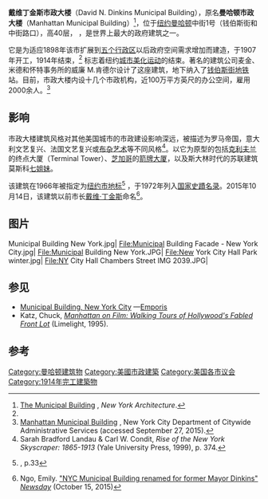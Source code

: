 {{Infobox NRHP
| name =曼哈顿市政大楼
| image =Municipal Building - New York City.jpg
| image_size = 250px
| location= [[纽约|纽约]][[曼哈顿|曼哈顿]]
| locmapin = Lower Manhattan#New York#USA
| coordinates = {{coord|40|42|46.67|N|74|0|13.99|W|display=inline,title}}
| area =
| built =1907–1914<ref name=nycland />
| architect= 威廉 M.肯德尔
| architecture= 文艺复兴，其他
| added = 1972年10月18日
| governing_body = 纽约市
| refnum=72000879<ref name="nris">{{NRISref|2006a}}</ref>
| designated_other2_name = NYC Landmark
| designated_other2_date = 1966年2月1日
| designated_other2_abbr = NYCL
| designated_other2_link = New York City Landmarks Preservation Commission
| designated_other2_number =
| designated_other2_color = #ffe978
}}
'''戴维丁金斯市政大楼'''（David N. Dinkins Municipal Building），原名'''曼哈顿市政大楼'''（Manhattan Municipal Building）<ref>[http://www.nyc-architecture.com/SCC/SCC030.htm The Municipal Building] {{Wayback|url=http://www.nyc-architecture.com/SCC/SCC030.htm |date=20161020231231 }}, ''New York Architecture''.</ref>，位于[[纽约|纽约]][[曼哈顿|曼哈顿]]中街1号（钱伯斯街和中街路口），高40层，{{Convert|580|ft|m}} ，是世界上最大的政府建筑之一。

它是为适应1898年该市扩展到[[行政区_(纽约市)|五个行政区]]以后政府空间需求增加而建造，于1907年开工，1914年结束，<ref name=nycland /> 标志着纽约[[城市美化运动|城市美化运动]]的结束。著名的建筑公司麦金、米德和怀特事务所的威廉 M.肯德尔设计了这座建筑，地下纳入了[[布魯克林橋-市政府／錢伯斯街車站|钱伯斯街地铁]]站。目前，市政大楼内设十几个市政机构，近100万平方英尺的办公空间，雇用2000余人。<ref name="NYDCAS">[http://www.nyc.gov/html/dcas/html/about/man_munibldg.shtml Manhattan Municipal Building] {{Wayback|url=http://www.nyc.gov/html/dcas/html/about/man_munibldg.shtml |date=20191024160541 }}, New York City Department of Citywide Administrative Services (accessed September 27, 2015).</ref>

==影响==
市政大楼建筑风格对其他美国城市的市政建设影响深远，被描述为罗马帝国，意大利文艺复兴、法国文艺复兴或[[布杂艺术|布杂艺术]]等不同风格<ref>Sarah Bradford Landau & Carl W. Condit, ''Rise of the New York Skyscraper: 1865-1913'' (Yale University Press, 1999), p. 374.</ref>。以它为原型的包括[[克利夫兰|克利夫兰]]的终点大厦（Terminal Tower）、[[芝加哥|芝加哥]]的[[箭牌大厦|箭牌大厦]]，以及斯大林时代的苏联建筑莫斯科[[七姐妹_(莫斯科)|七姐妹]]。

该建筑在1966年被指定为[[纽约市地标|纽约市地标]]<ref name=nycland>{{cite nycland}}, p.33</ref> ，于1972年列入[[国家史蹟名录|国家史蹟名录]]。2015年10月14日，该建筑以前市长[[戴维·丁金斯|戴维·丁金斯]]命名<ref>Ngo, Emily. [http://www.newsday.com/news/new-york/nyc-municipal-building-renamed-for-former-mayor-david-n-dinkins-1.10967492 "NYC Municipal Building renamed for former Mayor Dinkins"] {{Wayback|url=http://www.newsday.com/news/new-york/nyc-municipal-building-renamed-for-former-mayor-david-n-dinkins-1.10967492 |date=20170318172610 }} ''[[Newsday|Newsday]]'' (October 15, 2015)</ref>。

==图片==
<gallery class="center" widths="225px" heights="250px">
Municipal Building New York.jpg|
File:Municipal Building Facade - New York City.jpg|
File:Municipal Building New York.JPG|
File:New York City Hall Park winter.jpg|
File:NY City Hall Chambers Street IMG 2039.JPG|
</gallery>

==参见==
{{commonscat|Manhattan Municipal Building}}
* [http://www.emporis.com/en/wm/bu/?id=115520 Municipal Building, New York City] {{Wayback|url=http://www.emporis.com/en/wm/bu/?id=115520 |date=20070930144425 }}—[[Emporis|Emporis]]
* Katz, Chuck, [https://books.google.com/books?id=7XA0igasljEC ''Manhattan on Film: Walking Tours of Hollywood's Fabled Front Lot''] {{Wayback|url=https://books.google.com/books?id=7XA0igasljEC |date=20160521154919 }} (Limelight, 1995).

==参考==
{{reflist|2}}

[[Category:曼哈顿建筑物|Category:曼哈顿建筑物]]
[[Category:美國市政建築|Category:美國市政建築]]
[[Category:美国各市议会|Category:美国各市议会]]
[[Category:1914年完工建築物|Category:1914年完工建築物]]